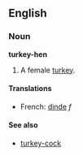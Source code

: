 ==English==
===Noun===
'''turkey-hen'''

#A female [[turkey]].

====Translations====
*French: [[dinde]] ''f''

====See also====
*[[turkey-cock]]